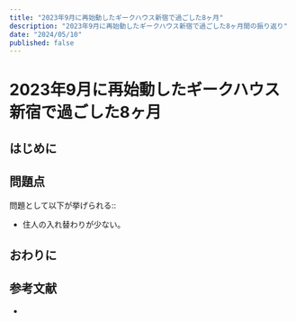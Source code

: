 ```yaml
---
title: "2023年9月に再始動したギークハウス新宿で過ごした8ヶ月"
description: "2023年9月に再始動したギークハウス新宿で過ごした8ヶ月間の振り返り"
date: "2024/05/10"
published: false
---
```


# 2023年9月に再始動したギークハウス新宿で過ごした8ヶ月

## はじめに

## 問題点

問題として以下が挙げられる::

- 住人の入れ替わりが少ない。

## おわりに

## 参考文献

- []()
